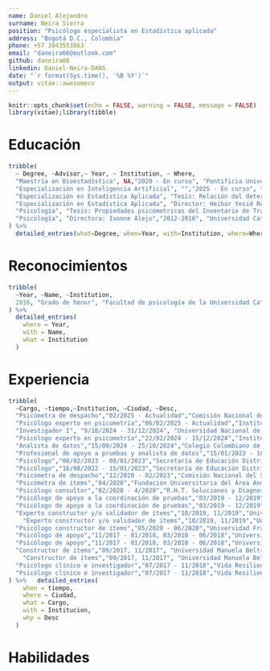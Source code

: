 ```yaml
---
name: Daniel Alejandro
surname: Neira Sierra
position: "Psicólogo especialista en Estadística aplicada"
address: "Bogotá D.C., Colombia"
phone: +57 3043553863
email: "daneira66@outlook.com"
github: daneira66
linkedin: Daniel-Neira-DANS
date: "`r format(Sys.time(), '%B %Y')`"
output: vitae::awesomecv
---
```


```r
knitr::opts_chunk$set(echo = FALSE, warning = FALSE, message = FALSE)
library(vitae);library(tibble)
```

# Educación

```r
tribble(
  ~ Degree, ~Advisor,~ Year, ~ Institution, ~ Where,
  "Maestría en Bioestadística", NA,"2020 - En curso", "Pontificia Universidad Javeriana", "Bogotá, Colombia",
  "Especialización en Inteligencia Artificial", "","2025 - En curso", "Fundación Universitaria Internacional de la Rioja", "Virtual, Colombia",
  "Especialización en Estadística Aplicada", "Tesis: Relación del deterioro cognitivo con el perfil lipídico en adultos mayores: Un análisis de correspondencias","2019", "Fundación Universitaria Los Libertadores", "Bogotá, Colombia",
  "Especialización en Estadística Aplicada", "Director: Heibar Yesid Rodríguez Pinzón","2019", "Fundación Universitaria Los Libertadores", "Bogotá, Colombia",
  "Psicología", "Tesis: Propiedades psicómetricas del Inventario de Trastornos de la Conducta Alimetaria (EDI-3) en adultos bogotanos - Fase 2","2012-2016", "Universidad Católica de Colombia", "Bogotá, Colombia",
  "Psicología", "Directora: Ivonne Alejo","2012-2016", "Universidad Católica de Colombia", "Bogotá, Colombia"
) %>% 
  detailed_entries(what=Degree, when=Year, with=Institution, where=Where,why = Advisor)
```

# Reconocimientos

```r
tribble(
  ~Year, ~Name, ~Institution,
  2016, "Grado de honor", "Facultad de psicología de la Universidad Católica de Colombia"
) %>% 
  detailed_entries(
    where = Year,
    with = Name,
    what = Institution
  )
```

# Experiencia

```r
tribble(
  ~Cargo, ~tiempo,~Institucion, ~Ciudad, ~Desc,
  "Psicómetra de despacho","02/2025 - Actualidad","Comisión Nacional del Servicio Civil","Bogotá, Colombia","Prestar los servicios profesionales con un enfoque psicométrico, para apoyar etapas de planificación y ejecución de los Procesos de Selección, así como, apoyar la definición de la estructura de pruebas y ejes temáticos; además realizar el seguimiento, inspección y control del proceso en la elaboración, aplicación, análisis y calificación de las pruebas asignadas por el Despacho del Comisionado Edwin Arturo Ruiz Moreno.",
  "Psicólogo experto en psicometría","06/02/2025 - Actualidad","Instituto Nacional de Medicina Legal y Ciencias Forenses","Bogotá, Colombia","Prestar los servicios de profesionales para ejecutar las actividades técnicas y/o expertas requeridas para el diseño y validación de herramientas de evaluación psicométrica, la estructuración de pruebas para grupos funcionales y la planeación y ejecución de procesos de selección para desarrollar el sistema de carrera especial del INMLCF",
  "Investigador I", "9/10/2024 - 31/12/2024", "Universidad Nacional de Colombia","Bogotá, Colombia","Prestar los servicios profesionales especializados para llevar a cabo actividades relacionadas con los componentes del diagnóstico y propuesta de rediseño organizacional de la ADRES, a partir del análisis de su estructura organizacional, del modelo de operación por procesos y su recurso humano.",
  "Psicólogo experto en psicometría","22/02/2024 - 15/12/2024","Instituto Nacional de Medicina Legal y Ciencias Forenses","Bogotá, Colombia","Prestar los servicios de profesionales para ejecutar las actividades técnicas y/o expertas requeridas para el diseño y validación de herramientas de evaluación psicométrica, la estructuración de pruebas para grupos funcionales y la planeación y ejecución de procesos de selección para desarrollar el sistema de carrera especial del INMLCF",
  "Analista de datos","15/09/2024 - 25/10/2024","Colegio Colombiano de PSicólogos","Bogotá, Colombia","Realizar el análisis de datos y psicométrico para el proyecto PR11683357 COLPSIC – DINCO – EMBAJADA AMERICANA.",
  "Profesional de apoyo a pruebas y analista de datos","15/01/2023 - 18/12/2023","Fundación Universitaria del Área Andina","Bogotá, Colombia","Realizar la revisión y ajuste de la agrupación de empleos para la formulación de estructuras de pruebas; revisar y ajustar la propuesta de indicadores temáticos para la conformación de las estructuras de pruebas; apoyar la consolidacion de la versión final de las estructuras de pruebas; revisar y proponer ajustes metodológicos al proceso de construcción y validación de ítems; capacitar al equipo de construcción y validación de ítems; hacer seguimiento a la calidad técnica de los ítems construidos para el banco de ítems de la Universidad; atender los procesos de auditoría y análisis de originalidad al banco de ítems de la Universidad llevados a cabo por parte de la Comisión Nacional del Servicio Civil; realizar el control de calidad de preimpresos de las formas de prueba; revisar las bases de datos para el procesamiento de la información de las pruebas escritas y de ejecución; llevar a cabo el análisis psicómetrico de las pruebas escritas y de ejecución; calificar las pruebas escritas y de ejecución; y brindar conceptos técnicos y los insumos requeridos para la atención de derechos de petición, tutelas, demandas y demás actuaciones interpuestas frente a las pruebas escritas y de ejecución para los procesos de selección de Entidades del Orden Territorial 2022, Entidades del Orden Nacional 2022 y DIAN 2022.",
  "Psicólogo","08/02/2023 - 08/01/2023","Secretaría de Educación Distrital","Bogotá, Colombia","Llevar a cabo el procesamiento de datos para la generación de información del Sistema Multidimensional de Evaluación para la Calidad Educativa - SMECE; gestionar y hacer seguimiento a la formulación y ajuste de indicadores de calidad educativa para incluir en el SMECE; verificar las bases de datos entregadas para el cálculo de los indicadores de calidad educativa a incluir en el SMECE; elaborar y modificar las historias de usuario con los requerimientos funcionales para el desarrollo de tableros de visualización (dashboards) para los indicadores del SMECE; apoyar la generación de encuentros para la divulgación de resultados del SMECE y generar documentos técnicos e informes sobre los datos e información generada por el SMECE.",
  "Psicólogo","16/08/2022 - 15/01/2023","Secretaría de Educación Distrital","Bogotá, Colombia","Llevar a cabo el procesamiento de datos para la generación de información del Sistema Multidimensional de Evaluación para la Calidad Educativa - SMECE; gestionar y hacer seguimiento a la formulación y ajuste de indicadores de calidad educativa para incluir en el SMECE; verificar las bases de datos entregadas para el cálculo de los indicadores de calidad educativa a incluir en el SMECE; elaborar y modificar las historias de usuario con los requerimientos funcionales para el desarrollo de tableros de visualización (dashboards) para los indicadores del SMECE; apoyar la generación de encuentros para la divulgación de resultados del SMECE y generar documentos técnicos e informes sobre los datos e información generada por el SMECE.",
  "Psicómetra de despacho","12/2020 - 02/2023","Comisión Nacional del Servicio Civil","Bogotá, Colombia","Realizar la agrupación de empleos para la formulación de estructuras de pruebas; formular en conjunto con las entidades la propuesta de indicadores temáticos para la conformación de las estructuras de pruebas; consolidar las estructuras de pruebas para las pruebas escritas de los diferentes procesos de selección; elaborar conceptos y documentos técnicos sobre el proceso de diseño de pruebas, la construcción de ítems, el análisis y la calificación de pruebas; elaborar conceptos técnicos para dar respuesta a derechos de petición, acciones de tutela, demandas o cualquier otro tipo de requerimiento sobre las pruebas de los procesos de selección; llevar a cabo los procesos de auditoría sobre el proceso de construcción y validación de ítems ejecutados or los operadores contratados por la CNSC; apoyar la supervisión de los contratos efectuados para la ejeucición de los procesos de selección; apoyar la planeación de los procesos de selección de la DIAN y la Aerocivil, sobre todo en lo correspondiente a la planeación de las pruebas escritas y/o de ejecución a realizar.",
  "Psicómetra de ítems","04/2020","Fundación Universitaria del Área Andina","Bogotá, Colombia", "Realizar la revisión de los parámetros técnicos y metodológicos de los ítems construidos para las pruebas escritas del proceso de selección Territorial 2019; programar y llevar a cabo talleres de validación de ítems con los expertos temáticos; hacer seguimiento al cargue de los ítems en el aplicativo de construcción; emitir conceptos técnicos frente a las observaciones generadas por la Comisión Nacional del Servicio Civil sobre los ítems revisados.",
  "Psicólogo consultor","02/2020 - 4/2020","R.H.T. Soluciones y Diagnosticos Empresariales Ltda.","Bogotá, Colombia", "Elaborar ítems para tres (3) pruebas sobre los valores y comportamientos esperados para aspirantes a ingresar a la Policia Nacional, estudiantes de las Escuelas de instrucción y oficiales y suboficiales activos de la Policia Nacional; asistir a sesiones de capacitación y reuniones con la Entidad para entender el funcionamiento de los diferentes procesos; acatar y dar respuesta a las recomendaciones realizadas por los validadores de los ítems.",
  "Psicólogo de apoyo a la coordinación de pruebas","03/2019 - 12/2019","Universidad Francisco de Paula Santander","Bogotá, Colombia","Apoyar y coordinar el diseño y construcción de las pruebas básicas, funcionales y comportamentales para el proceso de selección 437 - Valle del Cauca desarrollado para la Comisión Nacional del Servicio Civil;realizar la revisión de los parámetros técnicos y metodológicos de los ítems construidos para las pruebas escritas del proceso de selección; programar y llevar a cabo talleres de validación de ítems con los expertos temáticos; hacer seguimiento al cargue de los ítems en el aplicativo de construcción; emitir conceptos técnicos frente a las observaciones generadas por la Comisión Nacional del Servicio Civil sobre los ítems revisados.",
  "Psicólogo de apoyo a la coordinación de pruebas","03/2019 - 12/2019","Universidad Francisco de Paula Santander","Bogotá, Colombia","Apoyar y coordinar la revisión y ajuste de la agrupación de empleos para la formulación de estructuras de pruebas; revisar y ajustar la propuesta de ejes temáticos para la conformación de las estructuras de pruebas; apoyar la consolidacion de la versión final de las estructuras de pruebas; revisar y proponer ajustes metodológicos al proceso de construcción y validación de ítems; capacitar al equipo de construcción y validación de ítems; hacer seguimiento a la calidad técnica de los ítems construidos para el banco de ítems de la Universidad; atender los procesos de auditoría al banco de ítems de la Universidad llevados a cabo por parte de la Comisión Nacional del Servicio Civil; realizar el control de calidad de preimpresos de las formas de prueba; revisar las bases de datos para el procesamiento de la información de las pruebas escritas; llevar a cabo el análisis psicómetrico de las pruebas escritas; calificar las pruebas escritas; brindar conceptos técnicos y los insumos requeridos para la atención de derechos de petición, tutelas, demandas y demás actuaciones interpuestas frente a las pruebas escritas de competencias básicas, funcionales y comportamentales del proceso de selección 437 - Valle del Cauca de la Comisión Nacional del Servicio Civil.",
  "Experto constructor y/o validador de ítems","10/2019, 11/2019","Universidad Libre","Bogotá, Colombia", "Realizar la construcción y validación de ítems de las pruebas básicas, funcionales y comportamentales de la convocatoria Distrito Capital - CNSC desarrollada para la Comisión Nacional del Servicio Civil.",
    "Experto constructor y/o validador de ítems","10/2019, 11/2019","Universidad Libre","Bogotá, Colombia", "Realizar la construcción y validación de ítems de las pruebas básicas, funcionales y comportamentales de la convocatoria Territorial Norte desarrollada para la Comisión Nacional del Servicio Civil.",
  "Psicólogo constructor de ítems","05/2020 - 06/2020","Universidad Francisco de Paula Santander","Bogotá, Colombia", "Realizar la construcción y validación de ítems de las pruebas básicas, funcionales y comportamentales del proceso de selección 437 - Valle del Cauca de la Comisión Nacional del Servicio Civil.",
  "Psicólogo de apoyo","11/2017 - 01/2018, 03/2018 - 06/2018","Universidad Manuela Beltrán","Bogotá, Colombia", "Realizar la revisión de los parámetros técnicos y metodológicos de los ítems construidos para las pruebas escritas de los procesos de selección de la Agencia de Reincorporación NAcional - ARN, el  Instituto Geográfico Agustín Codazzi - IGAC y CAR - ANLA; hacer seguimiento al cargue de los ítems en el aplicativo de construcción; emitir conceptos técnicos frente a observcaciones, quejas y/o reclamos que se realicen frente a los ítems; apoyar la elaboración de documentos y conceptos técnicos a entregar a la Comisión Nacional del Servicio Civil",
  "Psicólogo de apoyo","11/2017 - 01/2018, 03/2018 - 06/2018","Universidad Manuela Beltrán","Bogotá, Colombia", "Realizar la revisión de los parámetros técnicos y metodológicos de los ítems construidos para las pruebas escritas del proceso de selección CAR - ANLA; hacer seguimiento al cargue de los ítems en el aplicativo de construcción; emitir conceptos técnicos frente a observcaciones, quejas y/o reclamos que se realicen frente a los ítems",
  "Constructor de ítems","09/2017, 11/2017", "Universidad Manuela Beltrán","Bogotá, Colombia","Construcción y validación de ítems para las pruebas básicas, funcionales y comportamentales de las pruebas básicas funcionales y comportamentales para la convocatoria 337 - IGAC desarrollada para la Comisión Nacional del Servicio Civil.",
    "Constructor de ítems","09/2017, 11/2017", "Universidad Manuela Beltrán","Bogotá, Colombia","Construcción y validación de ítems para las pruebas básicas, funcionales y comportamentales de las pruebas básicas funcionales y comportamentales para la convocatoria 338 - ACR desarrollada para la Comisión Nacional del Servicio Civil.",
  "Psicólogo clínico e investigador","07/2017 - 11/2018","Vida Resiliente SAS","Bogotá, Colombia","Diseño y aplicación de talleres psicoeducativos y terapias para niños, adolescentes y adultos",
  "Psicólogo clínico e investigador","07/2017 - 11/2018","Vida Resiliente SAS","Bogotá, Colombia","Diseño de instrumentos de evaluación psicológica, investigación cuantitativa y análisis de datos de los servicios prestados."
) %>%   detailed_entries(
    when = tiempo,
    where = Ciudad,
    what = Cargo,
    with = Institucion,
    why = Desc
  )
```

# Habilidades

\begin{cvskills}
  \cvskill{Informática}{R, Python, SPSS, Winsteps, Markdown}
  \cvskill{Análisis de datos}{Inferencia estadística, Análisis multivariado, Muestreo, Estadística no parámetrica, Modelos de regresión, Análisis de datos composicionales, Probabilidad, Análisis de inferencia causal, Metaanalisis}
  \cvskill{Psicometría}{Construcción de ítems, Diseño de pruebas, Análisis y calificación de pruebas con TCT, Análisis y calificación de pruebas con TRI}
  \cvskill{idiomas}{Español, Inglés}
\end{cvskills}


